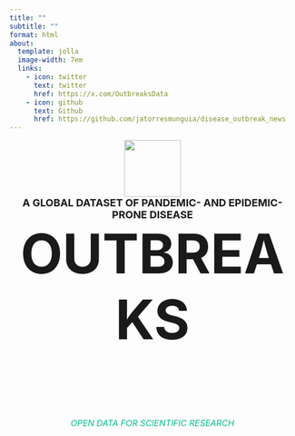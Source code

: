 ---
title: ""
subtitle: ""
format: html
about:
  template: jolla
  image-width: 7em
  links:
    - icon: twitter
      text: twitter
      href: https://x.com/OutbreaksData
    - icon: github
      text: Github
      href: https://github.com/jatorresmunguia/disease_outbreak_news
---

<div style="text-align: center;">
  <img src="images/virus-covid-solid.svg" style="display: block; margin: 0 auto; width: 100px;">
  <h2 style="font-size: 18px; margin-bottom: 0px; margin-top: 0px;"> A GLOBAL DATASET OF PANDEMIC- AND EPIDEMIC-PRONE DISEASE </h2>
  <h1 style="font-size: 96px; margin-top: 0px;"> OUTBREAKS </h1>
  <div style="height: 30px;"></div> 
  <h6 style="font-size: 15px; color: #00bc8c;"> OPEN DATA FOR SCIENTIFIC RESEARCH </h6>
</div>
